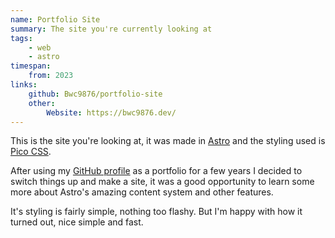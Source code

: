 ```yaml
---
name: Portfolio Site
summary: The site you're currently looking at
tags:
    - web
    - astro
timespan:
    from: 2023
links:
    github: Bwc9876/portfolio-site
    other:
        Website: https://bwc9876.dev/
---
```



This is the site you're looking at, it was made in [Astro](https://astro.build) and the styling used is [Pico CSS](https://picocss.com/).

After using my [GitHub profile](https://github.com/Bwc9876) as a portfolio for a few years I decided to switch things up and make a site, it was a good opportunity to learn some more about Astro's amazing content system and other features.

It's styling is fairly simple, nothing too flashy. But I'm happy with how it turned out, nice simple and fast.
